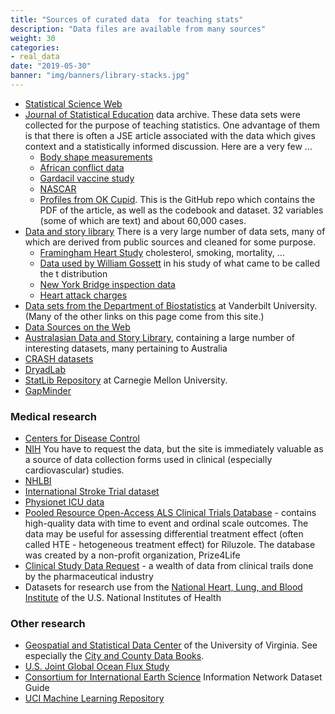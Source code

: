 ```yaml
---
title: "Sources of curated data  for teaching stats"
description: "Data files are available from many sources"
weight: 30
categories:
- real_data
date: "2019-05-30"
banner: "img/banners/library-stacks.jpg"
---
```




* [Statistical Science Web](http://www.statsci.org/datasets.html) 
* [Journal of Statistical Education](http://jse.amstat.org/jse_data_archive.htm) data archive. These data sets were collected for the purpose of teaching statistics. One advantage of them is that there is often a JSE article associated with the data  which gives context and a statistically informed discussion. Here are a very few ...
    * [Body shape measurements](http://jse.amstat.org/v11n2/datasets.heinz.html)
    * [African conflict data](http://jse.amstat.org/v20n3/delzell.pdf)
    * [Gardacil vaccine study](http://jse.amstat.org/v19n1/barat.pdf)
    * [NASCAR](http://jse.amstat.org/v14n3/datasets.winner.html)
    * [Profiles from OK Cupid](https://github.com/rudeboybert/JSE_OkCupid). This  is the GitHub repo which contains the PDF of the article, as well  as the codebook and dataset. 32 variables (some of which are text) and about 60,000 cases.
* [Data and story library](https://dasl.datadescription.com/)  There is a very large number of data sets, many of which are derived from public sources and cleaned for some purpose.
    * [Framingham Heart Study](https://dasl.datadescription.com/datafile/framingham/?_sfm_cases=1104+59943&sort_order=_sfm_cases+desc+num&sf_paged=3) cholesterol, smoking, mortality, ...
    * [Data used by William Gossett](https://dasl.datadescription.com/datafile/fingers-and-heights/?_sfm_cases=1104+59943&sort_order=_sfm_cases+desc+num&sf_paged=2) in his study of what came to be called the t distribution
    * [New York Bridge inspection data](https://dasl.datadescription.com/datafile/new-york-bridges-2016)
    * [Heart attack charges](https://dasl.datadescription.com/datafile/heart-attack-charges/?_sfm_cases=1104+59943&sort_order=_sfm_cases+desc+num)
* [Data sets from the Department of Biostatistics](http://biostat.mc.vanderbilt.edu/wiki/Main/DataSets) at Vanderbilt University. (Many of the other links on  this page  come from this site.)
* [Data Sources on the Web](http://mran.revolutionanalytics.com/documents/data) 
* [Australasian Data and Story Library](http://www.statsci.org/data/), containing a large number of interesting datasets, many pertaining to Australia
* [CRASH datasets](https://ctu-app.lshtm.ac.uk/freebird) 
* [DryadLab](http://datadryad.org) 
* [StatLib Repository](http://lib.stat.cmu.edu/datasets) at Carnegie Mellon University. 
* [GapMinder](http://www.gapminder.org/data)

### Medical research 

* [Centers for Disease Control](http://www.cdc.gov/scientific.htm) 
* [NIH](https://biolincc.nhlbi.nih.gov/home/) You have to request the data, but the site is immediately valuable as a source of data collection forms used in clinical (especially cardiovascular) studies.
* [NHLBI](https://biolincc.nhlbi.nih.gov/studies) 
* [International Stroke Trial dataset](http://datashare.is.ed.ac.uk/handle/10283/128) 
* [Physionet ICU data](http://mimic.physionet.org/about/mimic) 
* [Pooled Resource Open-Access ALS Clinical Trials Database](https://nctu.partners.org/ProACT)  - contains high-quality data with time to event and ordinal scale outcomes.  The data may be useful for assessing differential treatment effect (often called HTE - hetogeneous treatment effect) for Riluzole.  The database was created by a non-profit organization, Prize4Life
* [Clinical Study Data Request](https://clinicalstudydatarequest.com)  - a wealth of data from clinical trails done by the pharmaceutical industry
* Datasets for research use from the [National Heart, Lung, and Blood Institute](https://biolincc.nhlbi.nih.gov/home/)  of the U.S. National Institutes of Health


### Other research

* [Geospatial and Statistical Data Center](http://fisher.lib.virginia.edu)  of the University of Virginia. See especially the [City and County Data Books](http://fisher.lib.virginia.edu/ccdb). 
* [U.S. Joint Global Ocean Flux Study](http://usjgofs.whoi.edu) 
* [Consortium for International Earth Science](http://www.ciesin.org/datasets/dataset-home.html)  Information Network Dataset Guide
* [UCI Machine Learning Repository](http://www.ics.uci.edu/~mlearn/MLSummary.html) 










